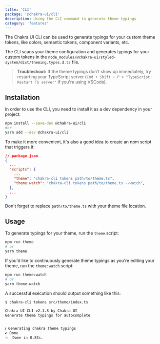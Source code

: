 ```yaml
---
title: 'CLI'
package: '@chakra-ui/cli'
description: Using the CLI command to generate theme typings
category: 'features'
---
```


The Chakra UI CLI can be used to generate typings for your custom theme tokens,
like colors, semantic tokens, component variants, etc.

The CLI scans your theme configuration and generates typings for your custom
tokens in the `node_modules/@chakra-ui/styled-system/dist/theming.types.d.ts`
file.

> **Troubleshoot:** If the theme typings don't show up immediately, try
> restarting your TypeScript server
> (`Cmd + Shift + P > "TypeScript: Restart TS server"` if you're using VSCode).

## Installation

In order to use the CLI, you need to install it as a dev dependency in your
project:

```bash
npm install --save-dev @chakra-ui/cli
#or
yarn add --dev @chakra-ui/cli
```

To make it more convenient, it's also a good idea to create an npm script that
triggers it:

```json
// package.json
{
  ...
  "scripts": {
    ...
    "theme": "chakra-cli tokens path/to/theme.ts",
    "theme:watch": "chakra-cli tokens path/to/theme.ts --watch",
  },
  ...
}
```

Don't forget to replace `path/to/theme.ts` with your theme file location.

## Usage

To generate typings for your theme, run the `theme` script:

```bash
npm run theme
# or
yarn theme
```

If you'd like to continuously generate theme typings as you're editing your
theme, run the `theme:watch` script:

```bash
npm run theme:watch
# or
yarn theme:watch
```

A successful execution should output something like this:

```sh
$ chakra-cli tokens src/theme/index.ts

Chakra UI CLI v2.1.8 by Chakra UI
Generate theme typings for autocomplete


ℹ Generating chakra theme typings
✔ Done
✨  Done in 0.83s.
```
